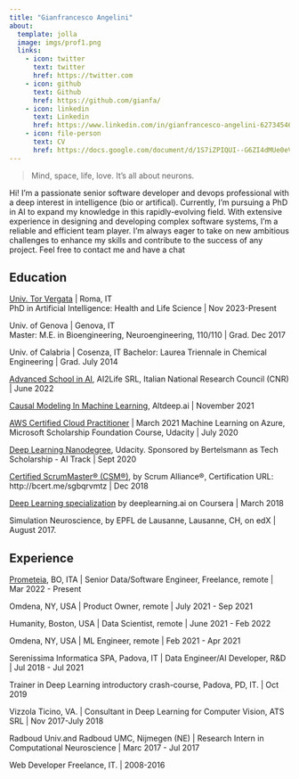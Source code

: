 ```yaml
---
title: "Gianfrancesco Angelini"
about:
  template: jolla
  image: imgs/prof1.png
  links:
    - icon: twitter
      text: twitter
      href: https://twitter.com
    - icon: github
      text: Github
      href: https://github.com/gianfa/
    - icon: linkedin
      text: Linkedin
      href: https://www.linkedin.com/in/gianfrancesco-angelini-62734546/
    - icon: file-person
      text: CV
      href: https://docs.google.com/document/d/1S7iZPIQUI--G6ZI4dMUe0eVVgmgDp-OknwYd6TAhj1Q/
---
```

> Mind, space, life, love. It’s all about neurons.

Hi! I'm a passionate senior software developer and devops professional with a deep interest in intelligence (bio or artifical). Currently, I'm pursuing a PhD in AI to expand my knowledge in this rapidly-evolving field. With extensive experience in designing and developing complex software systems, I'm a reliable and efficient team player. I'm always eager to take on new ambitious challenges to enhance my skills and contribute to the success of any project. Feel free to contact me and have a chat

## Education



[Univ. Tor Vergata](https://fismed.uniroma2.it/?page_id=2953) | Roma, IT  
PhD in Artificial Intelligence: Health and Life Science | Nov 2023-Present

Univ. of Genova | Genova, IT  
Master: M.E. in Bioengineering, Neuroengineering, 110/110
| Grad. Dec 2017

Univ. of Calabria | Cosenza, IT
Bachelor: Laurea Triennale in Chemical Engineering | Grad. July 2014

[Advanced School in AI](https://as-ai.org/), AI2Life SRL, Italian National Research Council (CNR) | June 2022

[Causal Modeling In Machine Learning](https://www.credly.com/earner/earned/badge/ad01d262-e834-4afb-b2ae-dfbfce98f6dd), Altdeep.ai | November 2021

[AWS Certified Cloud Practitioner](https://www.youracclaim.com/badges/d665af27-9cb4-448e-8e23-6278feedb5de/public_url) | March 2021
Machine Learning on Azure, Microsoft Scholarship Foundation Course, Udacity | July 2020

[Deep Learning Nanodegree](https://confirm.udacity.com/2AKXPLNK), Udacity. Sponsored by Bertelsmann as Tech Scholarship - AI Track | Sept 2020

[Certified ScrumMaster® (CSM®)](http://bcert.me/sgbqrvmtz), by Scrum Alliance®,
      Certification URL: http://bcert.me/sgbqrvmtz | Dec 2018

[Deep Learning  specialization](https://coursera.org/share/55d5f51e5d07a459fb772874f2cd6aff) by deeplearning.ai on Coursera | March 2018

Simulation Neuroscience, by EPFL de Lausanne, Lausanne, CH, on edX | August 2017.


## Experience

[Prometeia](https://prometeia.com/it/home), BO, ITA | Senior Data/Software Engineer, Freelance, remote | Mar 2022 - Present

Omdena, NY, USA | Product Owner, remote | July 2021 - Sep 2021

Humanity, Boston, USA | Data Scientist, remote | June 2021 - Feb 2022

Omdena, NY, USA | ML Engineer, remote | Feb 2021 - Apr 2021

Serenissima Informatica SPA, Padova, IT | Data Engineer/AI Developer, R&D | Jul 2018 - Jul 2021

Trainer in Deep Learning introductory crash-course, Padova, PD, IT. | Oct 2019

[comment]: <> (Topics: 
System: Python, Conda, Git, Spyder, IPython, Colab;
Fundaments: Numpy, Pandas, Simple Data pipelines and Data modeling;
Basic DNN: Keras and FastAI simple networks, intro to Pytorch and TF2. )


Vizzola Ticino, VA. | Consultant in Deep Learning for Computer Vision, ATS SRL | Nov 2017-July 2018

[comment]: <> (Development and Project Coordination of a DNN architecture for multiple objects detection in Keras, based on X-Ray images.. )

Radboud Univ.and Radboud UMC, Nijmegen (NE) | Research Intern in Computational Neuroscience | Marc 2017 - Jul 2017

[comment]: <> (Research Intern in Computational Neuroscience, Radboud University Neuroinformatics Dept. and Radboud UMC, Nijmegen (NE). | March 2017-July 2017
Analysis of biological neural network data, from MEA recording;
Modeling a biological Neuronal Network as spiking NN, using stochastic Izhikevich neurons, In Matlab and C++.)


Web Developer Freelance,  IT. | 2008-2016

[comment]: <> (For many clients, such as Mavilab snc (Milano), Tonino Amoroso Real-Estate agent (Cosenza) and others.
Development of a web interface in Php and JS for a video platform on web, based on Vimeo API.)
